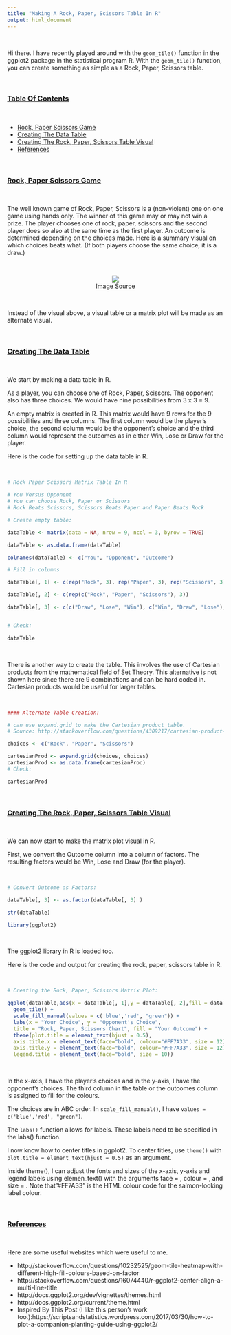 ```yaml
---
title: "Making A Rock, Paper, Scissors Table In R"
output: html_document
---
```


&nbsp;

Hi there. I have recently played around with the `geom_tile()` function in the ggplot2 package in the statistical program R. With the `geom_tile()` function, you can create something as simple as a Rock, Paper, Scissors table.

&nbsp;

### <u>Table Of Contents</u>

&nbsp;

* <a href="#game">Rock, Paper Scissors Game</a>
* <a href="#table">Creating The Data Table</a>
* <a href="#plot">Creating The Rock, Paper, Scissors Table Visual</a>
* <a href="#refs">References</a>

&nbsp;

<a name="game"></a>

### <u>Rock, Paper Scissors Game</u>

&nbsp;

The well known game of Rock, Paper, Scissors is a (non-violent) one on one game using hands only. The winner of this game may or may not win a prize. The player chooses one of rock, paper, scissors and the second player does so also at the same time as the first player. An outcome is determined depending on the choices made. Here is a summary visual on which choices beats what. (If both players choose the same choice, it is a draw.)

&nbsp;

<center><img src="http://www.helpmykidlearn.ie/images/uploads/rock,_paper_larger.jpg" /></center>
<center><a href="http://www.helpmykidlearn.ie/images/uploads/rock,_paper_larger.jpg">Image Source</a></center>

&nbsp;


Instead of the visual above, a visual table or a matrix plot will be made as an alternate visual.

&nbsp;

<a name="table"></a>

### <u>Creating The Data Table</u>

&nbsp;

We start by making a data table in R.

As a player, you can choose one of Rock, Paper, Scissors. The opponent also has three choices. We would have nine possibilities from 3 x 3 = 9.

An empty matrix is created in R. This matrix would have 9 rows for the 9 possibilities and three columns. The first column would be the player's choice, the second column would be the opponent's choice and the third column would represent the outcomes as in either Win, Lose or Draw for the player.

Here is the code for setting up the data table in R.

&nbsp;

```r
# Rock Paper Scissors Matrix Table In R

# You Versus Opponent
# You can choose Rock, Paper or Scissors
# Rock Beats Scissors, Scissors Beats Paper and Paper Beats Rock

# Create empty table:

dataTable <- matrix(data = NA, nrow = 9, ncol = 3, byrow = TRUE)

dataTable <- as.data.frame(dataTable)

colnames(dataTable) <- c("You", "Opponent", "Outcome")

# Fill in columns

dataTable[, 1] <- c(rep("Rock", 3), rep("Paper", 3), rep("Scissors", 3))

dataTable[, 2] <- c(rep(c("Rock", "Paper", "Scissors"), 3))

dataTable[, 3] <- c(c("Draw", "Lose", "Win"), c("Win", "Draw", "Lose"), c("Lose", "Win", "Draw"))


# Check:

dataTable
```

&nbsp;

There is another way to create the table. This involves the use of Cartesian products from the mathematical field of Set Theory. This alternative is not shown here since there are 9 combinations and can be hard coded in. Cartesian products would be useful for larger tables.

&nbsp;

```r
#### Alternate Table Creation:

# can use expand.grid to make the Cartesian product table.
# Source: http://stackoverflow.com/questions/4309217/cartesian-product-data-frame-in-r

choices <- c("Rock", "Paper", "Scissors")

cartesianProd <- expand.grid(choices, choices)
cartesianProd <- as.data.frame(cartesianProd)
# Check:

cartesianProd 
```

&nbsp;

<a name="plot"></a>

### <u>Creating The Rock, Paper, Scissors Table Visual</u>

&nbsp;

We can now start to make the matrix plot visual in R.

First, we convert the Outcome column into a column of factors. The resulting factors would be Win, Lose and Draw (for the player).

&nbsp;

```r
# Convert Outcome as Factors:

dataTable[, 3] <- as.factor(dataTable[, 3] )

str(dataTable)

library(ggplot2)
```

&nbsp;

The ggplot2 library in R is loaded too.

Here is the code and output for creating the rock, paper, scissors table in R.

&nbsp;

```r
# Creating the Rock, Paper, Scissors Matrix Plot:

ggplot(dataTable,aes(x = dataTable[, 1],y = dataTable[, 2],fill = dataTable[, 3])) + 
  geom_tile() + 
  scale_fill_manual(values = c('blue','red', "green")) +
  labs(x = "Your Choice", y = "Opponent's Choice", 
  title = "Rock, Paper, Scissors Chart", fill = "Your Outcome") + 
  theme(plot.title = element_text(hjust = 0.5), 
  axis.title.x = element_text(face="bold", colour="#FF7A33", size = 12),
  axis.title.y = element_text(face="bold", colour="#FF7A33", size = 12),
  legend.title = element_text(face="bold", size = 10))
```

&nbsp;

In the x-axis, I have the player's choices and in the y-axis, I have the opponent's choices. The third column in the table or the outcomes column is assigned to fill for the colours.

The choices are in ABC order. In `scale_fill_manual()`, I have `values = c('blue','red', "green")`.

The `labs()` function allows for labels. These labels need to be specified in the labs() function.

I now know how to center titles in ggplot2. To center titles, use `theme()` with `plot.title = element_text(hjust = 0.5)` as an argument.

Inside theme(), I can adjust the fonts and sizes of the x-axis, y-axis and legend labels using elemen_text() with the arguments face =  , colour = , and size = . Note that"#FF7A33" is the HTML colour code for the salmon-looking label colour.

&nbsp;

<a name="refs"></a>

### <u>References</u>

&nbsp;

Here are some useful websites which were useful to me.

* http://stackoverflow.com/questions/10232525/geom-tile-heatmap-with-different-high-fill-colours-based-on-factor
* http://stackoverflow.com/questions/16074440/r-ggplot2-center-align-a-multi-line-title
* http://docs.ggplot2.org/dev/vignettes/themes.html
* http://docs.ggplot2.org/current/theme.html
* Inspired By This Post (I like this person's work too.):https://scriptsandstatistics.wordpress.com/2017/03/30/how-to-plot-a-companion-planting-guide-using-ggplot2/